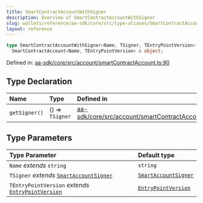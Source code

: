 ```yaml
---
title: SmartContractAccountWithSigner
description: Overview of SmartContractAccountWithSigner
slug: wallets/reference/aa-sdk/core/src/type-aliases/SmartContractAccountWithSigner
layout: reference
---
```


```ts
type SmartContractAccountWithSigner<Name, TSigner, TEntryPointVersion> =
  SmartContractAccount<Name, TEntryPointVersion> & object;
```

Defined in: [aa-sdk/core/src/account/smartContractAccount.ts:90](https://github.com/alchemyplatform/aa-sdk/blob/49e74eee8606f480b200b4612d00d950da8a8742/aa-sdk/core/src/account/smartContractAccount.ts#L90)

## Type Declaration

| Name          | Type            | Defined in                                                                                                                                                                                        |
| :------------ | :-------------- | :------------------------------------------------------------------------------------------------------------------------------------------------------------------------------------------------ |
| `getSigner()` | () => `TSigner` | [aa-sdk/core/src/account/smartContractAccount.ts:95](https://github.com/alchemyplatform/aa-sdk/blob/49e74eee8606f480b200b4612d00d950da8a8742/aa-sdk/core/src/account/smartContractAccount.ts#L95) |

## Type Parameters

| Type Parameter                                                                   | Default type                                                 |
| :------------------------------------------------------------------------------- | :----------------------------------------------------------- |
| `Name` _extends_ `string`                                                        | `string`                                                     |
| `TSigner` _extends_ [`SmartAccountSigner`](../interfaces/SmartAccountSigner.mdx) | [`SmartAccountSigner`](../interfaces/SmartAccountSigner.mdx) |
| `TEntryPointVersion` _extends_ [`EntryPointVersion`](EntryPointVersion.mdx)      | [`EntryPointVersion`](EntryPointVersion.mdx)                 |
